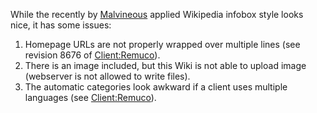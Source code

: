 While the recently by [[User:Malvineous|Malvineous]] applied Wikipedia infobox style looks nice, it has some issues:
# Homepage URLs are not properly wrapped over multiple lines (see revision 8676 of [[Client:Remuco]]).
# There is an image included, but this Wiki is not able to upload image (webserver is not allowed to write files).
# The automatic categories look awkward if a client uses multiple languages (see [[Client:Remuco]]).